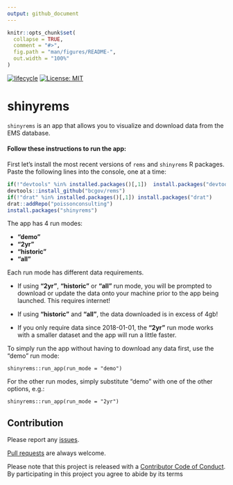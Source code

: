```yaml
---
output: github_document
---
```


<!-- README.md is generated from README.Rmd. Please edit that file -->

```r
knitr::opts_chunk$set(
  collapse = TRUE,
  comment = "#>",
  fig.path = "man/figures/README-",
  out.width = "100%"
)
```
[![lifecycle](https://img.shields.io/badge/lifecycle-experimental-orange.svg)](https://www.tidyverse.org/lifecycle/#experimental)
[![License: MIT](https://img.shields.io/badge/License-MIT-green.svg)](https://opensource.org/licenses/MIT)

# shinyrems

`shinyrems` is an app that allows you to visualize and download data from the EMS database.

#### Follow these instructions to run the app:

First let's install the most recent versions of `rems` and `shinyrems` R packages. Paste the following lines into the console, one at a time:
``` r
if(!"devtools" %in% installed.packages()[,1])  install.packages("devtools")
devtools::install_github("bcgov/rems")
if(!"drat" %in% installed.packages()[,1]) install.packages("drat")
drat::addRepo("poissonconsulting")
install.packages("shinyrems")
```

The app has 4 run modes: 

+ **"demo"**
+ **"2yr"**
+ **"historic"**
+ **"all"** 

Each run mode has different data requirements.  

+ If using **"2yr"**, **"historic"** or **"all"** run mode, you will be prompted to download or update the data onto your machine prior to the app being launched. This requires internet!  

+ If using **"historic"** and **"all"**, the data downloaded is in excess of 4gb!  

+ If you only require data since 2018-01-01, the **"2yr"** run mode works with a smaller dataset and the app will run a little faster.

To simply run the app without having to download any data first, use the "demo" run mode:
```
shinyrems::run_app(run_mode = "demo")
```

For the other run modes, simply substitute "demo" with one of the other options, e.g.:
```
shinyrems::run_app(run_mode = "2yr")
```

## Contribution

Please report any [issues](https://github.com/poissonconsulting/shinyrems/issues).

[Pull requests](https://github.com/poissonconsulting/shinyrems/pulls) are always welcome.

Please note that this project is released with a [Contributor Code of Conduct](CONDUCT.md). 
By participating in this project you agree to abide by its terms
